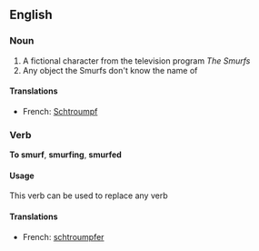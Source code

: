 ==English==
===Noun===
# A fictional character from the television program ''The Smurfs''
# Any object the Smurfs don't know the name of
====Translations====
*French: [[Schtroumpf]]

===Verb===
'''To smurf''', '''smurfing''', '''smurfed'''
====Usage====
This verb can be used to replace any verb
====Translations====
*French: [[schtroumpfer]]